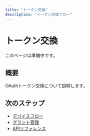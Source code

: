 ```yaml
---
title: "トークン交換"
description: "トークン交換フロー"
---
```


# トークン交換

このページは準備中です。

## 概要

OAuthトークン交換について説明します。

## 次のステップ

- [デバイスフロー](/ja/flows/device-flow)
- [グラント管理](/ja/flows/grant-management)
- [APIリファレンス](/ja/api-reference)
